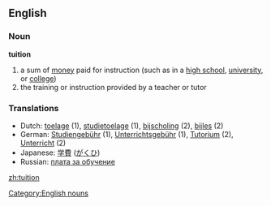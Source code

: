 ==English==

===Noun===
'''tuition'''
# a sum of [[money]] paid for instruction (such as in a [[high school]], [[university]], or [[college]])
# the training or instruction provided by a teacher or tutor

===Translations===
*Dutch: [[toelage]] {{f}} (1), [[studietoelage]] {{f}} (1), [[bijscholing]] {{f}} (2), [[bijles]] {{f}} (2)
*German: [[Studiengebühr]] {{f}} (1), [[Unterrichtsgebühr]] {{f}} (1), [[Tutorium]] {{n}} (2), [[Unterricht]] {{m}} (2)
*Japanese: [[学費]] ([[がくひ]])
*Russian: [[плата за обучение]]

[[Category:English nouns]]

[[zh:tuition]]